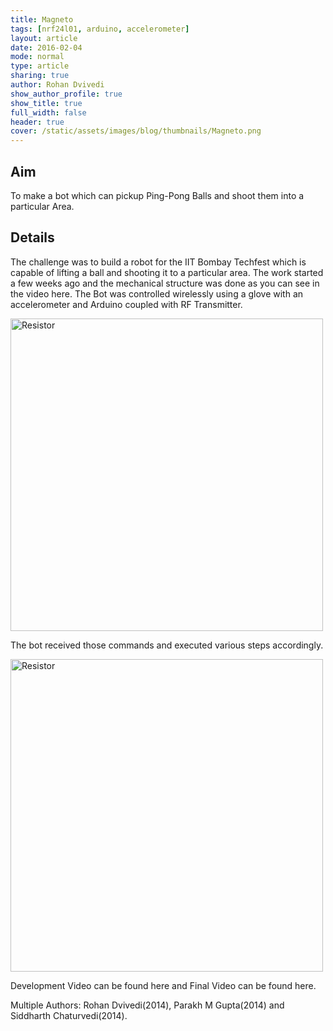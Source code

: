```yaml
---
title: Magneto
tags: [nrf24l01, arduino, accelerometer]
layout: article
date: 2016-02-04
mode: normal
type: article
sharing: true
author: Rohan Dvivedi
show_author_profile: true
show_title: true
full_width: false
header: true
cover: /static/assets/images/blog/thumbnails/Magneto.png
---
```


## Aim

To make a bot which can pickup Ping-Pong Balls and shoot them into a particular Area.

## Details

The challenge was to build a robot for the IIT Bombay Techfest which is capable of lifting a ball and shooting it to a particular area. The work started a few weeks ago and the mechanical structure was done as you can see in the video here. The Bot was controlled wirelessly using a glove with an accelerometer and Arduino coupled with RF Transmitter.

<Image src="/static/assets/images/blog/thumbnails/Magneto.png" alt="Resistor" width='500' height='500'>

The bot received those commands and executed various steps accordingly.

<Image src="/static/assets/images/blog/Magneto/1.png" alt="Resistor" width='500' height='500'>

Development Video can be found here and Final Video can be found here.

<EmbedItem url="https://www.youtube.com/embed/v3P1aPGCspI" />
<EmbedItem url="https://www.youtube.com/embed/4I58VreoLU4" />

Multiple Authors: Rohan Dvivedi(2014), Parakh M Gupta(2014) and Siddharth Chaturvedi(2014).
